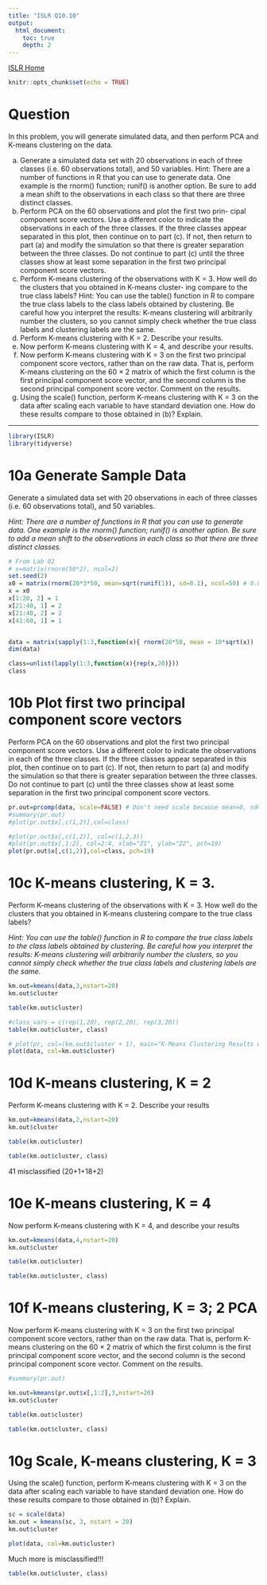 ```yaml
---
title: "ISLR Q10.10"
output:
  html_document:
    toc: true
    depth: 2     
---
```

[ISLR Home](../index.html)

```r
knitr::opts_chunk$set(echo = TRUE)
```

# Question

In this problem, you will generate simulated data, and then perform PCA and K-means clustering on the data.

(a) Generate a simulated data set with 20 observations in each of three classes (i.e. 60 observations total), and 50 variables.
Hint: There are a number of functions in R that you can use to generate data. One example is the rnorm() function; runif() is another option. Be sure to add a mean shift to the observations in each class so that there are three distinct classes.
(b) Perform PCA on the 60 observations and plot the first two prin- cipal component score vectors. Use a different color to indicate the observations in each of the three classes. If the three classes appear separated in this plot, then continue on to part (c). If not, then return to part (a) and modify the simulation so that there is greater separation between the three classes. Do not continue to part (c) until the three classes show at least some separation in the first two principal component score vectors.
(c) Perform K-means clustering of the observations with K = 3. How well do the clusters that you obtained in K-means cluster- ing compare to the true class labels?
Hint: You can use the table() function in R to compare the true class labels to the class labels obtained by clustering. Be careful how you interpret the results: K-means clustering will arbitrarily number the clusters, so you cannot simply check whether the true class labels and clustering labels are the same.
(d) Perform K-means clustering with K = 2. Describe your results.
(e) Now perform K-means clustering with K = 4, and describe your
results.
(f) Now perform K-means clustering with K = 3 on the first two principal component score vectors, rather than on the raw data. That is, perform K-means clustering on the 60 × 2 matrix of which the first column is the first principal component score vector, and the second column is the second principal component score vector. Comment on the results.
(g) Using the scale() function, perform K-means clustering with K = 3 on the data after scaling each variable to have standard deviation one. How do these results compare to those obtained in (b)? Explain.

***

```r
library(ISLR)
library(tidyverse)
```


# 10a Generate Sample Data

Generate a simulated data set with 20 observations in each of three classes (i.e. 60 observations total), and 50 variables.

*Hint: There are a number of functions in R that you can use to generate data. One example is the rnorm() function; runif() is another option. Be sure to add a mean shift to the observations in each class so that there are three distinct classes.*

```r
# From Lab 02
# x=matrix(rnorm(50*2), ncol=2)
set.seed(2)
x0 = matrix(rnorm(20*3*50, mean=sqrt(runif(1)), sd=0.1), ncol=50) # 0.001
x = x0
x[1:20, 2] = 1 
x[21:40, 1] = 2
x[21:40, 2] = 2
x[41:60, 1] = 1
```

```r

```

```r
data = matrix(sapply(1:3,function(x){ rnorm(20*50, mean = 10*sqrt(x))  }),ncol=50)    # 20 obs. in each class with 50 features.
dim(data)
```

```r
class=unlist(lapply(1:3,function(x){rep(x,20)}))
class
```


# 10b Plot first two principal component score vectors

Perform PCA on the 60 observations and plot the first two principal component score vectors. Use a different color to indicate the observations in each of the three classes. If the three classes appear separated in this plot, then continue on to part (c). If not, then return to part (a) and modify the simulation so that there is greater separation between the three classes. Do not continue to part (c) until the three classes show at least some separation in the first two principal component score vectors.

```r
pr.out=prcomp(data, scale=FALSE) # Don't need scale because mean=0, sd=0.001
#summary(pr.out)
#plot(pr.out$x[,c(1,2)],col=class)

```
```r
#plot(pr.out$x[,c(1,2)], col=c(1,2,3))
#plot(pr.out$x[,1:2], col=2:4, xlab="Z1", ylab="Z2", pch=19)
plot(pr.out$x[,c(1,2)],col=class, pch=19)
```


# 10c K-means clustering, K = 3.

Perform K-means clustering of the observations with K = 3. How well do the clusters that you obtained in K-means clustering compare to the true class labels?

*Hint: You can use the table() function in R to compare the true class labels to the class labels obtained by clustering. Be careful how you interpret the results: K-means clustering will arbitrarily number the clusters, so you cannot simply check whether the true class labels and clustering labels are the same.*

```r
km.out=kmeans(data,3,nstart=20)
km.out$cluster
```
```r
table(km.out$cluster)
```

```r
#class_vars = c(rep(1,20), rep(2,20), rep(3,20))
table(km.out$cluster, class)
```


```r
# plot(pr, col=(km.out$cluster + 1), main="K-Means Clustering Results with K=3", xlab="", ylab="", pch=20, cex=2)
plot(data, col=km.out$cluster)

```

# 10d K-means clustering, K = 2

Perform K-means clustering with K = 2. Describe your results


```r
km.out=kmeans(data,2,nstart=20)
km.out$cluster
```
```r
table(km.out$cluster)
```
```r
table(km.out$cluster, class)
```
41 misclassified (20+1+18+2)


# 10e K-means clustering, K = 4

Now perform K-means clustering with K = 4, and describe your results

```r
km.out=kmeans(data,4,nstart=20)
km.out$cluster
```

```r
table(km.out$cluster)
```
```r
table(km.out$cluster, class)
```
# 10f K-means clustering, K = 3; 2 PCA

Now perform K-means clustering with K = 3 on the first two principal component score vectors, rather than on the raw data. That is, perform K-means clustering on the 60 × 2 matrix of which the first column is the first principal component score vector, and the second column is the second principal component score vector. Comment on the results.
```r
#summary(pr.out)
```

```r
km.out=kmeans(pr.out$x[,1:2],3,nstart=20)
km.out$cluster
```

```r
table(km.out$cluster)
```
```r
table(km.out$cluster, class)
```

# 10g Scale, K-means clustering, K = 3

Using the scale() function, perform K-means clustering with K = 3 on the data after scaling each variable to have standard deviation one. How do these results compare to those obtained in (b)? Explain.

```r
sc = scale(data)
km.out = kmeans(sc, 3, nstart = 20)
km.out$cluster
```
```r
plot(data, col=km.out$cluster)
```

Much more is misclassified!!!
```r
table(km.out$cluster, class)
```